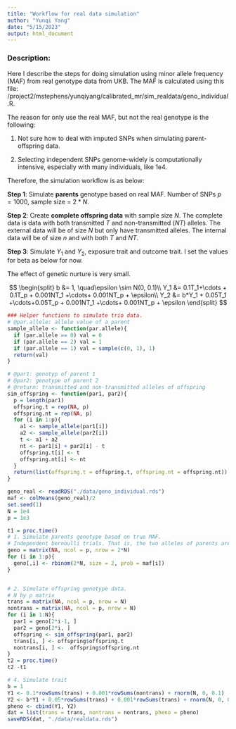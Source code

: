 ```yaml
---
title: "Workflow for real data simulation"
author: "Yunqi Yang"
date: "5/15/2023"
output: html_document
---
```


### Description: 

Here I describe the steps for doing simulation using minor allele frequency (MAF) from real genotype data from UKB. The MAF is calculated using this file: /project2/mstephens/yunqiyang/calibrated_mr/sim_realdata/geno_individual.R.

The reason for only use the real MAF, but not the real genotype is the following: 

1. Not sure how to deal with imputed SNPs when simulating parent-offspring data.

2. Selecting independent SNPs genome-widely is computationally intensive, especially with many individuals, like 1e4.  

Therefore, the simulation workflow is as below: 

**Step 1**: Simulate **parents** genotype based on real MAF. Number of SNPs $p = 1000$, sample size = $2*N$.

**Step 2**: Create **complete offspring data** with sample size $N$. The complete data is data with both transmitted $T$ and non-transmitted ($NT$) alleles. The external data will be of size $N$ but only have transmitted alleles. The internal data will be of size $n$ and with both $T$ and $NT$. 

**Step 3**: Simulate $Y_1$ and $Y_2$, exposure trait and outcome trait. I set the values for beta as below for now. 

The effect of genetic nurture is very small. 

$$
\begin{split}
b &= 1, \quad\epsilon \sim N(0, 0.1)\\
Y_1 &= 0.1T_1+\cdots + 0.1T_p + 0.001NT_1 +\cdots+ 0.001NT_p + \epsilon\\
Y_2 &= b*Y_1 + 0.05T_1 +\cdots+0.05T_p + 0.001NT_1 +\cdots+ 0.001NT_p + \epsilon
\end{split}
$$

```r
### Helper functions to simulate trio data. 
# @par.allele: allele value of a parent
sample_allele <- function(par.allele){
  if (par.allele == 0) val = 0
  if (par.allele == 2) val = 1
  if (par.allele == 1) val = sample(c(0, 1), 1)
  return(val)
}

# @par1: genotyp of parent 1
# @par2: genotype of parent 2
# @return: transmitted and non-transmitted alleles of offspring
sim_offspring <- function(par1, par2){
  p = length(par1)
  offspring.t = rep(NA, p)
  offspring.nt = rep(NA, p)
  for (i in 1:p){
    a1 <- sample_allele(par1[i])
    a2 <- sample_allele(par2[i])
    t <- a1 + a2
    nt <- par1[i] + par2[i] - t
    offspring.t[i] <- t
    offspring.nt[i] <- nt
  }
  return(list(offspring.t = offspring.t, offspring.nt = offspring.nt))
}
```


```r
geno_real <- readRDS("./data/geno_individual.rds")
maf <- colMeans(geno_real)/2
set.seed(1)
N = 1e4  
p = 1e3

t1 = proc.time()
# 1. Simulate parents genotype based on true MAF. 
# Independent bernoulli trials. That is, the two alleles of parents are independent.
geno = matrix(NA, ncol = p, nrow = 2*N)
for (i in 1:p){
  geno[,i] <- rbinom(2*N, size = 2, prob = maf[i])
}


# 2. Simulate offspring genotype data.
# N by p matrix
trans = matrix(NA, ncol = p, nrow = N)
nontrans = matrix(NA, ncol = p, nrow = N)
for (i in 1:N){
  par1 = geno[2*i-1, ]
  par2 = geno[2*i, ]
  offspring <- sim_offspring(par1, par2)
  trans[i, ] <- offspring$offspring.t
  nontrans[i, ] <-  offspring$offspring.nt
}
t2 = proc.time()
t2 -t1

```

```r
# 4. Simulate trait
b = 1
Y1 <- 0.1*rowSums(trans) + 0.001*rowSums(nontrans) + rnorm(N, 0, 0.1)
Y2 <- b*Y1 + 0.05*rowSums(trans) + 0.001*rowSums(trans) + rnorm(N, 0, 0.1)
pheno <- cbind(Y1, Y2)
dat = list(trans = trans, nontrans = nontrans, pheno = pheno)
saveRDS(dat, "./data/realdata.rds")

```
